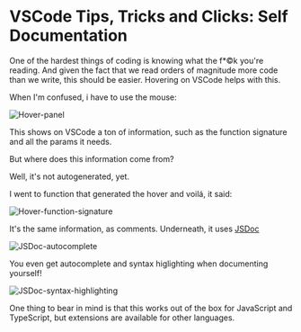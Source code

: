 # VSCode Tips, Tricks and Clicks: Self Documentation

One of the hardest things of coding is knowing what the f\*©k you're reading. And given the fact that we read orders of magnitude more code than we write, this should be easier. Hovering on VSCode helps with this.

When I'm confused, i have to use the mouse:

<Bleed>![Hover-panel](/hoverpanel.gif)</Bleed>

This shows on VSCode a ton of information, such as the function signature and all the params it needs.

But where does this information come from?

Well, it's not autogenerated, yet.

I went to function that generated the hover and voilá, it said:

<Bleed>![Hover-function-signature](/hoverfuncsignature.png)</Bleed>

It's the same information, as comments. Underneath, it uses [JSDoc](https://jsdoc.app/)

<Bleed>![JSDoc-autocomplete](/jsdocautocomplete.png)</Bleed>

You even get autocomplete and syntax higlighting when documenting yourself!

<Bleed>![JSDoc-syntax-highlighting](/jsdochighlighting.png)</Bleed>

One thing to bear in mind is that this works out of the box for JavaScript and TypeScript, but extensions are available for other languages.
